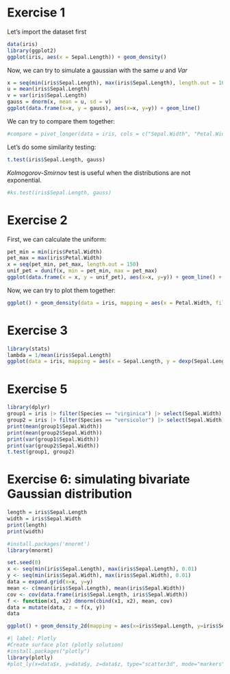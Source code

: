 # Exercise 1

Let's import the dataset first

```r
data(iris)
library(ggplot2)
ggplot(iris, aes(x = Sepal.Length)) + geom_density()
```

Now, we can try to simulate a gaussian with the same $u$ and $Var$

```r
x = seq(min(iris$Sepal.Length), max(iris$Sepal.Length), length.out = 100)
u = mean(iris$Sepal.Length)
v = var(iris$Sepal.Length)
gauss = dnorm(x, mean = u, sd = v)
ggplot(data.frame(x=x, y = gauss), aes(x=x, y=y)) + geom_line()
```

We can try to compare them together:

```r
#compare = pivot_longer(data = iris, cols = c("Sepal.Width", "Petal.Width"), names_to = "Specie", values_to = "Values")
```

Let's do some similarity testing:

```r
t.test(iris$Sepal.Length, gauss)
```

*Kolmogorov-Smirnov* test is useful when the distributions are not exponential.

```r
#ks.test(iris$Sepal.Length, gauss)
```

# Exercise 2

First, we can calculate the uniform:

```r
pet_min = min(iris$Petal.Width)
pet_max = max(iris$Petal.Width)
x = seq(pet_min, pet_max, length.out = 150)
unif_pet = dunif(x, min = pet_min, max = pet_max)
ggplot(data.frame(x = x, y = unif_pet), aes(x=x, y=y)) + geom_line() + xlab("Petal Width") + ylab("P(x)")
```

Now, we can try to plot them together:

```r
ggplot() + geom_density(data = iris, mapping = aes(x = Petal.Width, fill = Species)) + geom_line(data = data.frame(x = x, y = unif_pet), mapping = aes(x = x, y = y), inherit.aes = FALSE, colour = "black") + xlab("width")+ ylab("P(width)") + labs(title = "Probability density function of Iris width vs Uniform Iris width")
```
# Exercise 3

```r
library(stats)
lambda = 1/mean(iris$Sepal.Length)
ggplot(data = iris, mapping = aes(x = Sepal.Length, y = dexp(Sepal.Length, rate = lambda))) + geom_line()
```
# Exercise 5
```r
library(dplyr)
group1 = iris |> filter(Species == "virginica") |> select(Sepal.Width)
group2 = iris |> filter(Species == "versicolor") |> select(Sepal.Width)
print(mean(group1$Sepal.Width))
print(mean(group2$Sepal.Width))
print(var(group1$Sepal.Width))
print(var(group2$Sepal.Width))
t.test(group1, group2)
```
# Exercise 6: simulating bivariate Gaussian distribution
```r
length = iris$Sepal.Length
width = iris$Sepal.Width
print(length)
print(width)
```


```r
#install.packages('mnormt')
library(mnormt)

set.seed(0)
x <- seq(min(iris$Sepal.Length), max(iris$Sepal.Length), 0.01)
y <- seq(min(iris$Sepal.Width), max(iris$Sepal.Width), 0.01)
data = expand.grid(x=x, y=y)
mean <- c(mean(iris$Sepal.Length), mean(iris$Sepal.Width))
cov <- cov(data.frame(iris$Sepal.Length, iris$Sepal.Width))
f <- function(x1, x2) dmnorm(cbind(x1, x2), mean, cov)
data = mutate(data, z = f(x, y))
data
```
```r
ggplot() + geom_density_2d(mapping = aes(x=iris$Sepal.Length, y=iris$Sepal.Width), colour = "blue") + geom_contour(data = data, mapping = aes(x = x, y = y, z = z), colour = "red")
```

```r
#| label: Plotly
#Create surface plot (plotly solution)
#install.packages("plotly")
library(plotly)
#plot_ly(x=data$x, y=data$y, z=data$z, type="scatter3d", mode="markers", color = I("red"))
```












